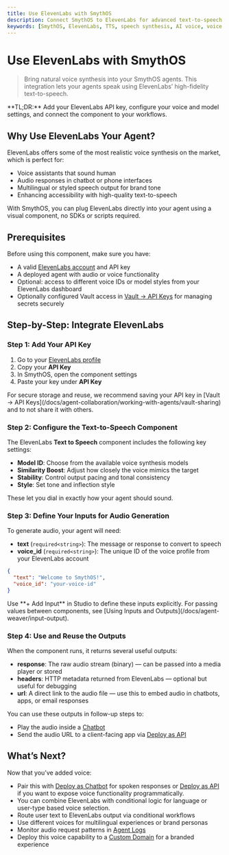```yaml
---
title: Use ElevenLabs with SmythOS
description: Connect SmythOS to ElevenLabs for advanced text-to-speech synthesis.
keywords: [SmythOS, ElevenLabs, TTS, speech synthesis, AI voice, voice agent, text-to-speech, API key, voice model]
---
```


# Use ElevenLabs with SmythOS

> Bring natural voice synthesis into your SmythOS agents. This integration lets your agents speak using ElevenLabs’ high-fidelity text-to-speech.

<InfoCallout>
**TL;DR:** Add your ElevenLabs API key, configure your voice and model settings, and connect the component to your workflows.
</InfoCallout>

<Divider />

## Why Use ElevenLabs Your Agent?

ElevenLabs offers some of the most realistic voice synthesis on the market, which is perfect for:

- Voice assistants that sound human
- Audio responses in chatbot or phone interfaces
- Multilingual or styled speech output for brand tone
- Enhancing accessibility with high-quality text-to-speech

With SmythOS, you can plug ElevenLabs directly into your agent using a visual component, no SDKs or scripts required.

<Divider />

## Prerequisites

Before using this component, make sure you have:

- A valid [ElevenLabs account](https://elevenlabs.io/) and API key
- A deployed agent with audio or voice functionality
- Optional: access to different voice IDs or model styles from your ElevenLabs dashboard
- Optionally configured Vault access in [Vault → API Keys](/docs/agent-collaboration/working-with-agents/vault-sharing) for managing secrets securely

<Divider />

## Step-by-Step: Integrate ElevenLabs

### Step 1: Add Your API Key

1. Go to your [ElevenLabs profile](https://elevenlabs.io/)
2. Copy your **API Key**
3. In SmythOS, open the component settings
4. Paste your key under **API Key**

<InfoCallout>
For secure storage and reuse, we recommend saving your API key in [Vault → API Keys](/docs/agent-collaboration/working-with-agents/vault-sharing) and to not share it with others.
</InfoCallout>

### Step 2: Configure the Text-to-Speech Component

The ElevenLabs **Text to Speech** component includes the following key settings:

- **Model ID**: Choose from the available voice synthesis models
- **Similarity Boost**: Adjust how closely the voice mimics the target
- **Stability**: Control output pacing and tonal consistency
- **Style**: Set tone and inflection style

These let you dial in exactly how your agent should sound.

<Divider />

### Step 3: Define Your Inputs for Audio Generation

To generate audio, your agent will need:

- **text** (`required<string>`): The message or response to convert to speech  
- **voice_id** (`required<string>`): The unique ID of the voice profile from your ElevenLabs account

```json
{
  "text": "Welcome to SmythOS!",
  "voice_id": "your-voice-id"
}
```

<InfoCallout>
Use **+ Add Input** in Studio to define these inputs explicitly. For passing values between components, see [Using Inputs and Outputs](/docs/agent-weaver/input-output).
</InfoCallout>

<Divider />

### Step 4: Use and Reuse the Outputs

When the component runs, it returns several useful outputs:

- **response**: The raw audio stream (binary) — can be passed into a media player or stored
- **headers**: HTTP metadata returned from ElevenLabs — optional but useful for debugging
- **url**: A direct link to the audio file — use this to embed audio in chatbots, apps, or email responses

You can use these outputs in follow-up steps to:

- Play the audio inside a [Chatbot](/docs/agent-deployments/deployments/deploy-as-chatbot)
- Send the audio URL to a client-facing app via [Deploy as API](/docs/agent-deployments/deployments/deploy-as-api)

<Divider />


## What’s Next?

Now that you’ve added voice:

- Pair this with [Deploy as Chatbot](/docs/agent-deployments/deployments/deploy-as-chatbot) for spoken responses or [Deploy as API](/docs/agent-deployments/deployments/deploy-as-api) if you want to expose voice functionality programmatically.
- You can combine ElevenLabs with conditional logic for language or user-type based voice selection.
- Route user text to ElevenLabs output via conditional workflows
- Use different voices for multilingual experiences or brand personas
- Monitor audio request patterns in [Agent Logs](/docs/agent-studio/agent-settings/logs)
- Deploy this voice capability to a [Custom Domain](/docs/agent-deployments/deployments/deploy-to-your-domain) for a branded experience

<PromptCard prompt="Add ElevenLabs voice synthesis to your agent with API key, voice_id, and text input." />
